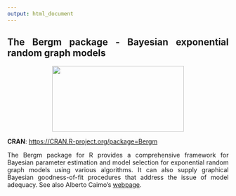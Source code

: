 ```yaml
---
output: html_document
---
```


<link rel="stylesheet" href="styles.css" type="text/css">

<style>
body {
text-align: justify}
</style>

## The Bergm package - Bayesian exponential random graph models


<p align="center">
  <img width="300" height="150" src="Bergm_logo.jpg">
</p>


**CRAN**: <https://CRAN.R-project.org/package=Bergm>

The Bergm package for R provides a comprehensive framework for Bayesian parameter estimation and model selection for exponential random graph models using various algorithms. It can also supply graphical Bayesian goodness-of-fit procedures that address the issue of model adequacy. See also Alberto Caimo's [webpage](https://acaimo.github.io).
